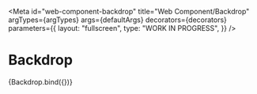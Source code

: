 <!-- @license CC0-1.0 -->


<Meta
  id="web-component-backdrop"
  title="Web Component/Backdrop"
  argTypes={argTypes}
  args={defaultArgs}
  decorators={decorators}
  parameters={{
    layout: "fullscreen",
    type: "WORK IN PROGRESS",
  }}
/>

# Backdrop

<Canvas>
  <Story args={exampleArgs} name="Default">
    {Backdrop.bind({})}
  </Story>
</Canvas>

<ArgsTable story="Default" />
